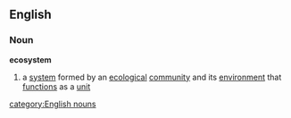 ==English==
===Noun===
'''ecosystem'''
# a [[system]] formed by an [[ecological]] [[community]] and its [[environment]] that [[function]]s as a [[unit]]
[[category:English nouns]]